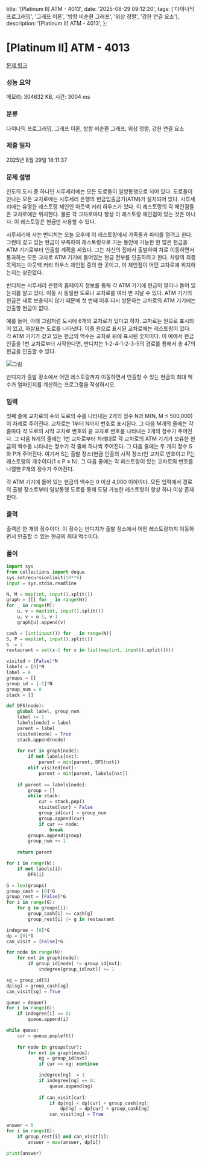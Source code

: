   title: '[Platinum II] ATM - 4013',
  date: '2025-08-29 09:12:20',
  tags: ['다이나믹 프로그래밍', '그래프 이론', '방향 비순환 그래프', '위상 정렬', '강한 연결 요소'],
  description: '[Platinum II] ATM - 4013',
};

# [Platinum II] ATM - 4013 

[문제 링크](https://www.acmicpc.net/problem/4013) 

### 성능 요약

메모리: 304632 KB, 시간: 3004 ms

### 분류

다이나믹 프로그래밍, 그래프 이론, 방향 비순환 그래프, 위상 정렬, 강한 연결 요소

### 제출 일자

2025년 8월 29일 18:11:37

### 문제 설명

인도의 도시 중 하나인 시루세리에는 모든 도로들이 일방통행으로 되어 있다. 도로들이 만나는 모든 교차로에는 시루세리 은행의 현금입출금기(ATM)가 설치되어 있다. 시루세리에는 유명한 레스토랑 체인인 아웃백 커리 하우스가 있다. 이 레스토랑의 각 체인점들은 교차로에만 위치한다. 물론 각 교차로마다 항상 이 레스토랑 체인점이 있는 것은 아니다. 이 레스토랑은 현금만 사용할 수 있다. 

시루세리에 사는 반디치는 오늘 오후에 이 레스토랑에서 가족들과 파티를 열려고 한다. 그런데 갖고 있는 현금이 부족하여 레스토랑으로 가는 동안에 가능한 한 많은 현금을 ATM 기기로부터 인출할 계획을 세웠다. 그는 자신의 집에서 출발하여 차로 이동하면서 통과하는 모든 교차로 ATM 기기에 들어있는 현금 전부를 인출하려고 한다. 차량의 최종 목적지는 아웃백 커리 하우스 체인점 중의 한 곳이고, 이 체인점이 어떤 교차로에 위치하는지는 상관없다.

반디치는 시루세리 은행의 홈페이지 정보를 통해 각 ATM 기기에 현금이 얼마나 들어 있는지를 알고 있다. 이동 시 동일한 도로나 교차로를 여러 번 지날 수 있다. ATM 기기의 현금은 새로 보충되지 않기 때문에 첫 번째 이후 다시 방문하는 교차로의 ATM 기기에는 인출할 현금이 없다.

예를 들어, 아래 그림처럼 도시에 6개의 교차로가 있다고 하자. 교차로는 원으로 표시되어 있고, 화살표는 도로를 나타낸다. 이중 원으로 표시된 교차로에는 레스토랑이 있다. 각 ATM 기기가 갖고 있는 현금의 액수는 교차로 위에 표시된 숫자이다. 이 예에서 현금 인출을 1번 교차로부터 시작한다면, 반디치는 1-2-4-1-2-3-5의 경로를 통해서 총 47의 현금을 인출할 수 있다.

![그림](https://www.acmicpc.net/upload/images/atm.png)

반디치가 출발 장소에서 어떤 레스토랑까지 이동하면서 인출할 수 있는 현금의 최대 액수가 얼마인지를 계산하는 프로그램을 작성하시오.

### 입력 

 첫째 줄에 교차로의 수와 도로의 수를 나타내는 2개의 정수 N과 M(N, M ≤ 500,000)이 차례로 주어진다. 교차로는 1부터 N까지 번호로 표시된다. 그 다음 M개의 줄에는 각 줄마다 각 도로의 시작 교차로 번호와 끝 교차로 번호를 나타내는 2개의 정수가 주어진다. 그 다음 N개의 줄에는 1번 교차로부터 차례대로 각 교차로의 ATM 기기가 보유한 현금의 액수를 나타내는 정수가 각 줄에 하나씩 주어진다. 그 다음 줄에는 두 개의 정수 S와 P가 주어진다. 여기서 S는 출발 장소(현금 인출의 시작 장소)인 교차로 번호이고 P는 레스토랑의 개수이다(1 ≤ P ≤ N). 그 다음 줄에는 각 레스토랑이 있는 교차로의 번호를 나열한 P개의 정수가 주어진다. 

각 ATM 기기에 들어 있는 현금의 액수는 0 이상 4,000 이하이다. 모든 입력에서 경로의 출발 장소로부터 일방통행 도로를 통해 도달 가능한 레스토랑이 항상 하나 이상 존재한다. 

### 출력 

 출력은 한 개의 정수이다. 이 정수는 반디치가 출발 장소에서 어떤 레스토랑까지 이동하면서 인출할 수 있는 현금의 최대 액수이다. 

### 풀이
```python
import sys
from collections import deque
sys.setrecursionlimit(10**6)
input = sys.stdin.readline

N, M = map(int, input().split())
graph = [[] for _ in range(N)]
for _ in range(M):
    u, v = map(int, input().split())
    u, v = u-1, v-1
    graph[u].append(v)

cash = [int(input()) for _ in range(N)]
S, P = map(int, input().split())
S -= 1
restaurant = set(x-1 for x in list(map(int, input().split())))

visited = [False]*N
labels = [0]*N
label = 0
groups = []
group_id = [-1]*N
group_num = 0
stack = []

def DFS(node):
    global label, group_num
    label += 1
    labels[node] = label
    parent = label
    visited[node] = True
    stack.append(node)
    
    for nxt in graph[node]:
        if not labels[nxt]:
            parent = min(parent, DFS(nxt))
        elif visited[nxt]:
            parent = min(parent, labels[nxt])
    
    if parent == labels[node]:
        group = []
        while stack:
            cur = stack.pop()
            visited[cur] = False
            group_id[cur] = group_num
            group.append(cur)
            if cur == node:
                break
        groups.append(group)
        group_num += 1
    
    return parent

for i in range(N):
    if not labels[i]:
        DFS(i)

G = len(groups)
group_cash = [0]*G
group_rest = [False]*G
for i in range(G):
    for g in groups[i]:
        group_cash[i] += cash[g]
        group_rest[i] |= g in restaurant

indegree = [0]*G
dp = [0]*G
can_visit = [False]*G

for node in range(N):
    for nxt in graph[node]:
        if group_id[node] != group_id[nxt]:
            indegree[group_id[nxt]] += 1

sg = group_id[S]
dp[sg] = group_cash[sg]
can_visit[sg] = True

queue = deque()
for i in range(G):
    if indegree[i] == 0:
        queue.append(i)

while queue:
    cur = queue.popleft()
    
    for node in groups[cur]:
        for nxt in graph[node]:
            ng = group_id[nxt]
            if cur == ng: continue

            indegree[ng] -= 1
            if indegree[ng] == 0:
                queue.append(ng)
            
            if can_visit[cur]:
                if dp[ng] < dp[cur] + group_cash[ng]:
                    dp[ng] = dp[cur] + group_cash[ng]
                can_visit[ng] = True

answer = 0
for i in range(G):
    if group_rest[i] and can_visit[i]:
        answer = max(answer, dp[i])

print(answer)
```